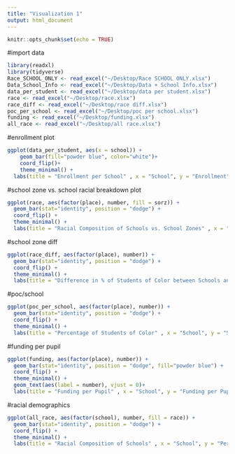 ```yaml
---
title: "Visualization 1"
output: html_document
---
```



```r
knitr::opts_chunk$set(echo = TRUE)
```

#import data
```r
library(readxl)
library(tidyverse)
Race_SCHOOL_ONLY <- read_excel("~/Desktop/Race SCHOOL ONLY.xlsx")
Data_School_Info <- read_excel("~/Desktop/Data + School Info.xlsx")
data_per_student <- read_excel("~/Desktop/data per student.xlsx")
race <- read_excel("~/Desktop/race.xlsx")
race_diff <- read_excel("~/Desktop/race diff.xlsx")
poc_per_school <- read_excel("~/Desktop/poc per school.xlsx")
funding <- read_excel("~/Desktop/funding.xlsx")
all_race <- read_excel("~/Desktop/all race.xlsx")
```


#enrollment plot

```r
ggplot(data_per_student, aes(x = school)) +
    geom_bar(fill="powder blue", color="white")+
    coord_flip()+
    theme_minimal() +
  labs(title = "Enrollment per School" , x = "School", y = "Enrollment")
```

#school zone vs. school racial breakdown plot
```r
ggplot(race, aes(factor(place), number, fill = sorz)) + 
  geom_bar(stat="identity", position = "dodge") + 
  coord_flip() +
  theme_minimal() +
  labs(title = "Racial Composition of Schools vs. School Zones" , x = "School", y = "Percentage of Students of Color", fill=" ")
```

#school zone diff
```r
ggplot(race_diff, aes(factor(place), number)) + 
  geom_bar(stat="identity", position = "dodge") + 
  coord_flip() +
  theme_minimal() +
  labs(title = "Difference in % of Students of Color between Schools and Zones" , x = "School", y = "Difference in Students of Color (%)")
```

#poc/school
```r
ggplot(poc_per_school, aes(factor(place), number)) + 
  geom_bar(stat="identity", position = "dodge") + 
  coord_flip() +
  theme_minimal() +
  labs(title = "Percentage of Students of Color" , x = "School", y = "Students of Color (%)")
```

#funding per pupil
```r
ggplot(funding, aes(factor(place), number)) + 
  geom_bar(stat="identity", position = "dodge", fill="powder blue") + 
  coord_flip() +
  theme_minimal() +
  geom_text(aes(label = number), vjust = 0)+
  labs(title = "Funding per Pupil" , x = "School", y = "Funding per Pupil ($)")
```

#racial demographics
```r
ggplot(all_race, aes(factor(school), number, fill = race)) + 
  geom_bar(stat="identity", position = "dodge") + 
  coord_flip() +
  theme_minimal() +
  labs(title = "Racial Composition of Schools" , x = "School", y = "Percentage of Students", fill="Race")
```